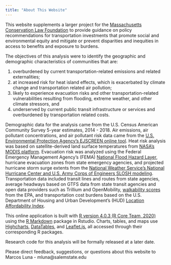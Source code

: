 ```yaml
---
title: "About This Website"
---
```


This website supplements a larger project for the [Massachusetts Conservation Law Foundation](https://www.clf.org/serving-new-england/massachusetts/) to provide guidance on policy recommendations for transportation investments that promote social and environmental equity and mitigate or prevent disparities and inequities in access to benefits and exposure to burdens. 

The objectives of this analysis were to identify the geographic and demographic characteristics of communities that are:

1. overburdened by current transportation-related emissions and related externalities; 
2. at increased risk for heat island effects, which is exacerbated by climate change and transportation related air pollution;
3. likely to experience evacuation risks and other transportation-related vulnerabilities resulting from flooding, extreme weather, and other climate stressors, and
4. underserved by current public transit infrastructure or services and overburdened by transportation related costs.

Demographic data for the analysis came from the U.S. Census American Community Survey 5-year estimates, 2014 - 2018. 
Air emissions, air pollutant concentrations, and air pollutant risk data came from the [U.S. Environmental Protection Agency's EJSCREEN online tool](https://www.epa.gov/ejscreen). 
Heat risk analysis was based on satellite-derived land surface temperatures from [NASA's MODIS platform](https://modis.gsfc.nasa.gov/data/dataprod/mod11.php). 
Evacuation risk was analyzed using the Federal Emergency Management Agency's (FEMA) [National Flood Hazard Layer](https://msc.fema.gov/portal/advanceSearch), hurricane evacuation zones from state emergency agencies, and projected hurricane storm surge extents from the [National Weather Service's National Hurricane Center and U.S. Army Corps of Engineers SLOSH modeling](https://www.nhc.noaa.gov/nationalsurge/). 
Transportation data included transit lines and routes from state agencies, average headways based on GTFS data from state transit agencies and open data providers such as Trillium and OpenMobility, [walkability scores](https://www.epa.gov/smartgrowth/smart-location-mapping#walkability) from the EPA, and transportation cost burdens based on the U.S. Department of Housing and Urban Development's (HUD) [Location Affordability Index](https://www.hudexchange.info/programs/location-affordability-index/about/). 

This online application is built with [R version 4.0.3 (R Core Team, 2020)](https://www.r-project.org/) using the [R Markdown](https://rmarkdown.rstudio.com/) package in Rstudio. Charts, tables, and maps use [Highcharts](http://www.highcharts.com/),  [DataTables](https://datatables.net/), and [Leaflet.js](http://leafletjs.com/), all accessed through their corresponding R packages.  

Research code for this analysis will be formally released at a later date.

Please direct feedback, suggestions, or questions about this website to Marcos Luna - mluna@salemstate.edu
